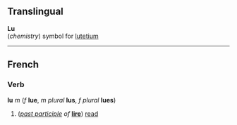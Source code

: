 ==Translingual==

'''Lu'''<br>(''chemistry'') symbol for [[lutetium]]

----
==French==
===Verb===
'''lu''' ''m'' (''f'' '''lue''', ''m plural'' '''lus''', ''f plural'' '''lues''')

#(''[[past participle]] of'' '''[[lire]]''') [[read]]